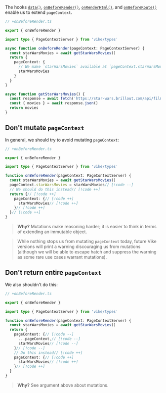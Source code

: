 The hooks [`data()`](/data), [`onBeforeRender()`](/onBeforeRender), [`onRenderHtml()`](/onRenderHtml), and
[`onBeforeRoute()`](/onBeforeRoute) enable us to extend `pageContext`.

```ts
// +onBeforeRender.ts

export { onBeforeRender }

import type { PageContextServer } from 'vike/types'

async function onBeforeRender(pageContext: PageContextServer) {
  const starWarsMovies = await getStarWarsMovies()
  return {
    pageContext: {
      // We make `starWarsMovies` available at `pageContext.starWarsMovies`
      starWarsMovies
    }
  }
}

async function getStarWarsMovies() {
  const response = await fetch('https://star-wars.brillout.com/api/films.json')
  const { movies } = await response.json()
  return movies
}
```

## Don't mutate `pageContext`

In general, we should try to avoid mutating `pageContext`:

```ts
// +onBeforeRender.ts

export { onBeforeRender }

import type { PageContextServer } from 'vike/types'

function onBeforeRender(pageContext: PageContextServer) {
  const starWarsMovies = await getStarWarsMovies()
  pageContext.starWarsMovies = starWarsMovies// [!code --]
  // We should do this instead// [!code ++]
  return {// [!code ++]
    pageContext: {// [!code ++]
      starWarsMovies// [!code ++]
    }// [!code ++]
  }// [!code ++]
}
```

> **Why?** Mutations make reasoning harder; it is easier to think in terms of extending an immutable object.

> While nothing stops us from mutating `pageContext` today, future Vike versions will print a warning discouraging us from mutations (although we will be able to escape hatch and suppress the warning as some rare use cases warrant mutations).

## Don't return entire `pageContext`

We also shouldn't do this:

```ts
// +onBeforeRender.ts

export { onBeforeRender }

import type { PageContextServer } from 'vike/types'

function onBeforeRender(pageContext: PageContextServer) {
  const starWarsMovies = await getStarWarsMovies()
  return {
    pageContext: {// [!code --]
      ...pageContext,// [!code --]
      starWarsMovies// [!code --]
    }// [!code --]
    // Do this instead// [!code ++]
    pageContext: {// [!code ++]
      starWarsMovies// [!code ++]
    }// [!code ++]
  }
}
```

> **Why?** See argument above about mutations.
